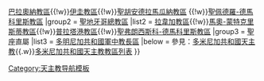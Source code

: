 {{Navbox
|name =多米尼加共和國天主教教區
|title =多米尼加共和國天主教教區
|style = 100%
|state = {{{state<includeonly>|collapsed</includeonly>}}}
|group1 = [[天主教聖多明各總教區|聖多明各總教區]]
|list1 = [[天主教巴尼教區|巴尼教區]]{{!w}}[[天主教巴拉奧納教區|巴拉奧納教區]]{{!w}}[[天主教伊圭教區|伊圭教區]]{{!w}}[[天主教聖胡安德拉馬瓜納教區|聖胡安德拉馬瓜納教區]] {{!w}}[[天主教佩德羅-德馬科里斯教區|聖佩德羅-德馬科里斯教區]]
|group2 = [[天主教聖地牙哥總教區 (多明尼加共和國)|聖地牙哥總教區]]
|list2 = [[天主教拉韋加教區|拉韋加教區]]{{!w}}[[天主教馬奧-蒙特克里斯蒂教區|馬奧-蒙特克里斯蒂教區]]{{!w}}[[天主教普拉塔港教區|普拉塔港教區]]{{!w}}[[天主教聖弗朗西斯科-德馬科里斯教區|聖弗朗西斯科-德馬科里斯教區]]
|group3 = [[聖座]]直屬
|list3 = [[天主教多明尼加共和國軍中教長區|多明尼加共和國軍中教長區]]
|below = 參見：[[多米尼加共和國天主教]]{{.w}}[[多米尼加共和國天主教教區列表]]
}}<noinclude>
[[Category:天主教导航模板]]
</noinclude>